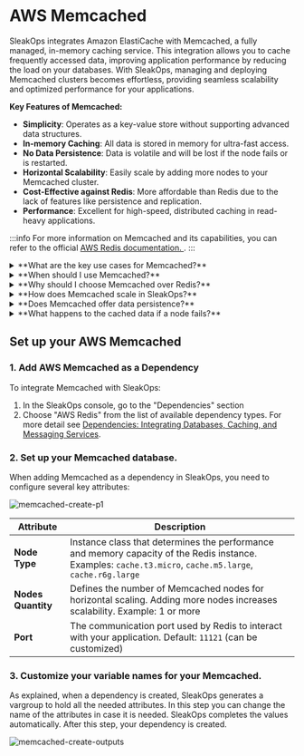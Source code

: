 
# AWS Memcached

SleakOps integrates Amazon ElastiCache with Memcached, a fully managed, in-memory caching service. This integration allows you to cache frequently accessed data, improving application performance by reducing the load on your databases. With SleakOps, managing and deploying Memcached clusters becomes effortless, providing seamless scalability and optimized performance for your applications.

**Key Features of Memcached:**
- **Simplicity**: Operates as a key-value store without supporting advanced data structures.
- **In-memory Caching**: All data is stored in memory for ultra-fast access.
- **No Data Persistence**: Data is volatile and will be lost if the node fails or is restarted. 
- **Horizontal Scalability**: Easily scale by adding more nodes to your Memcached cluster.
- **Cost-Effective against Redis**: More affordable than Redis due to the lack of features like persistence and replication.
- **Performance**: Excellent for high-speed, distributed caching in read-heavy applications.

:::info
For more information on Memcached and its capabilities, you can refer to the official [AWS Redis documentation. <FiExternalLink/>](https://aws.amazon.com/elasticache/memcached/).
:::

<details>
<summary>
**What are the key use cases for Memcached?**
</summary>
Memcached is ideal for caching frequently accessed database queries, storing temporary user session data, and caching API responses to reduce database load.
</details>

<details>
<summary>
**When should I use Memcached?**
</summary>
Memcached is ideal for:
- **Simple Caching Needs**: If you need a basic, high-speed cache for frequently accessed data.
- **Non-Persistent Data**: When you don’t need data to be persisted and can tolerate data loss upon node failure or restart.
- **Horizontal Scalability**: For applications that benefit from adding multiple caching nodes to distribute load efficiently.
- **Cost-Sensitive Applications**: Memcached is more cost-effective than Redis because it lacks advanced features like persistence and replication.
</details>

<details>
<summary>
**Why should I choose Memcached over Redis?**
</summary>
Memcached is a simpler and more cost-effective caching solution if you don't need data persistence, replication, or advanced data types. It's suitable for applications that prioritize fast, distributed caching.
</details>

<details>
<summary>
**How does Memcached scale in SleakOps?**
</summary>
Memcached scales horizontally by adding more nodes to your cluster, allowing you to distribute the caching load across multiple nodes.
</details>

<details>
<summary>
**Does Memcached offer data persistence?**
</summary>
No, Memcached does not support data persistence. All cached data is stored in memory and will be lost if the node is restarted or fails.
</details>

<details>
<summary>
**What happens to the cached data if a node fails?**
</summary>
Cached data in Memcached is volatile, meaning it will be lost if a node fails or is restarted. For critical applications, Redis (which supports data persistence) might be a better choice.
</details>

## Set up your AWS Memcached
### 1. Add AWS Memcached as a Dependency
To integrate Memcached with SleakOps:
1. In the SleakOps console, go to the "Dependencies" section
2. Choose "AWS Redis" from the list of available dependency types. 
For more detail see [Dependencies: Integrating Databases, Caching, and Messaging Services](/dependency/index).

### 2. Set up your Memcached database.

When adding  Memcached  as a dependency in SleakOps, you need to configure several key attributes:

<Zoom overlayBgColorEnd="rgba(255, 255, 255, 0.8)">
<img
    src="/img/dependency/memcached/memcached-create-p1.png"
    alt="memcached-create-p1"
/>
</Zoom>

| **Attribute** | **Description** |
| --- | --- | 
| **Node Type** | Instance class that determines the performance and memory capacity of the Redis instance. Examples: `cache.t3.micro`, `cache.m5.large`, `cache.r6g.large`  |
| **Nodes Quantity** | Defines the number of Memcached nodes for horizontal scaling. Adding more nodes increases scalability. Example: 1 or more  |
| **Port** | The communication port used by Redis to interact with your application. Default: `11121` (can be customized) |

### 3. Customize your variable names for your Memcached.

As explained, when a dependency is created, SleakOps generates a vargroup to hold all the needed attributes. 
In this step you can change the name of the attributes in case it is needed. 
SleakOps completes the values automatically. 
After this step, your dependency is created.

<Zoom overlayBgColorEnd="rgba(255, 255, 255, 0.8)">
<img
    src="/img/dependency/memcached/memcached-create-outputs.png"
    alt="memcached-create-outputs"
/>
</Zoom>
